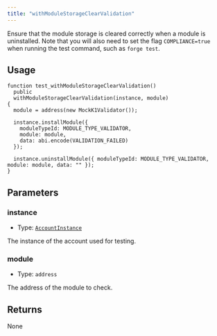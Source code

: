 ```yaml
---
title: "withModuleStorageClearValidation"
---
```


Ensure that the module storage is cleared correctly when a module is uninstalled. Note that you will also need to set the flag `COMPLIANCE=true` when running the test command, such as `forge test`.

## Usage

```solidity
function test_withModuleStorageClearValidation()
  public
  withModuleStorageClearValidation(instance, module)
{
  module = address(new MockK1Validator());

  instance.installModule({
    moduleTypeId: MODULE_TYPE_VALIDATOR,
    module: module,
    data: abi.encode(VALIDATION_FAILED)
  });

  instance.uninstallModule({ moduleTypeId: MODULE_TYPE_VALIDATOR, module: module, data: "" });
}
```

## Parameters

### instance

- Type: [`AccountInstance`](../../glossary/types#accountinstance)

The instance of the account used for testing.

### module

- Type: `address`

The address of the module to check.

## Returns

None
